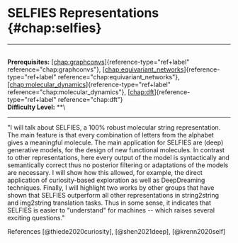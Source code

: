 # SELFIES Representations \{#chap:selfies\}

------------------------------------------------------------------------

\
**Prerequisites:**
[\[chap:graphconvs\]](#chap:graphconvs)\{reference-type="ref+label"
reference="chap:graphconvs"\},
[\[chap:equivariant_networks\]](#chap:equivariant_networks)\{reference-type="ref+label"
reference="chap:equivariant_networks"\},
[\[chap:molecular_dynamics\]](#chap:molecular_dynamics)\{reference-type="ref+label"
reference="chap:molecular_dynamics"\},
[\[chap:dft\]](#chap:dft)\{reference-type="ref+label"
reference="chap:dft"\}\
**Difficulty Level:** \*\*\

------------------------------------------------------------------------

\"I will talk about SELFIES, a 100% robust molecular string
representation. The main feature is that every combination of letters
from the alphabet gives a meaningful molecule. The main application for
SELFIES are (deep) generative models, for the design of new functional
molecules. In contrast to other representations, here every output of
the model is syntactically and semantically correct thus no posterior
filtering or adaptations of the models are necessary. I will show how
this allowed, for example, the direct application of curiosity-based
exploration as well as DeepDreaming techniques. Finally, I will
highlight two works by other groups that have shown that SELFIES
outperform all other representations in string2string and img2string
translation tasks. Thus in some sense, it indicates that SELFIES is
easier to \"understand\" for machines -- which raises several exciting
questions.\"

References [@thiede2020curiosity], [@shen2021deep], [@krenn2020self]
